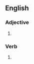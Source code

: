 ==English==

===Adjective===
{{head|en|adjective}}

# {{alternative spelling of|dispirited|lang=en}}

===Verb===
{{head|en|verb form}}

# {{en-past of|disspirit}}